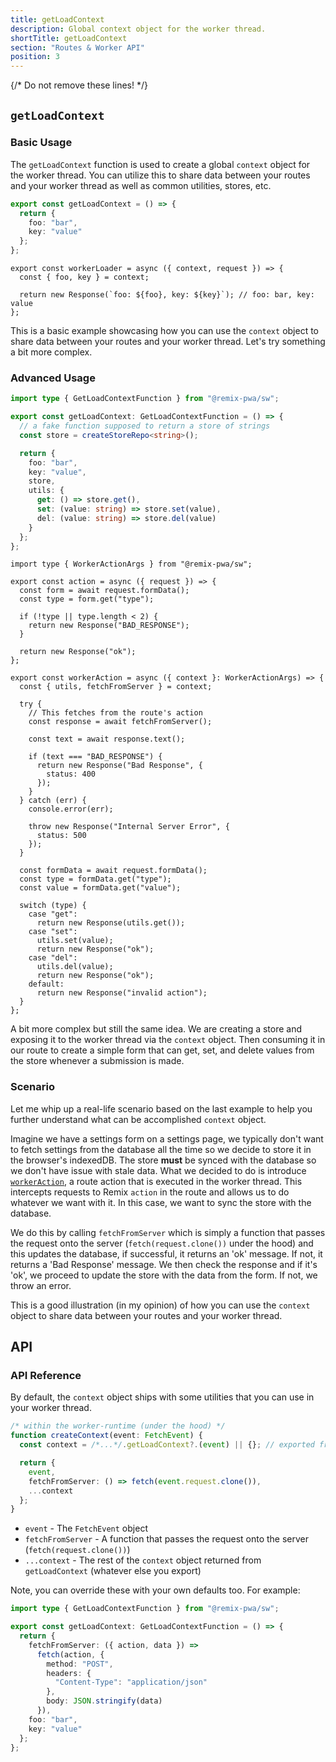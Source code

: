 ```yaml
---
title: getLoadContext
description: Global context object for the worker thread.
shortTitle: getLoadContext
section: "Routes & Worker API"
position: 3
---
```


{/* Do not remove these lines! */}

## `getLoadContext`

### Basic Usage

The `getLoadContext` function is used to create a global `context` object for the worker thread. You can utilize this to share data between your routes and your worker thread
as well as common utilities, stores, etc.

<Snippet>

```ts {{ filename:'entry.worker.ts' }}
export const getLoadContext = () => {
  return {
    foo: "bar",
    key: "value"
  };
};
```

```tsx {{ filename:'app/routes/docs.tsx' }}
export const workerLoader = async ({ context, request }) => {
  const { foo, key } = context;

  return new Response(`foo: ${foo}, key: ${key}`); // foo: bar, key: value
};
```

</Snippet>

This is a basic example showcasing how you can use the `context` object to share data between your routes and your worker thread.
Let's try something a bit more complex.

### Advanced Usage

<Snippet>

```ts {{ filename:'entry.worker.ts' }}
import type { GetLoadContextFunction } from "@remix-pwa/sw";

export const getLoadContext: GetLoadContextFunction = () => {
  // a fake function supposed to return a store of strings
  const store = createStoreRepo<string>();

  return {
    foo: "bar",
    key: "value",
    store,
    utils: {
      get: () => store.get(),
      set: (value: string) => store.set(value),
      del: (value: string) => store.del(value)
    }
  };
};
```

```tsx {{ filename:'app/routes/form.tsx' }}
import type { WorkerActionArgs } from "@remix-pwa/sw";

export const action = async ({ request }) => {
  const form = await request.formData();
  const type = form.get("type");

  if (!type || type.length < 2) {
    return new Response("BAD_RESPONSE");
  }

  return new Response("ok");
};

export const workerAction = async ({ context }: WorkerActionArgs) => {
  const { utils, fetchFromServer } = context;

  try {
    // This fetches from the route's action
    const response = await fetchFromServer();

    const text = await response.text();

    if (text === "BAD_RESPONSE") {
      return new Response("Bad Response", {
        status: 400
      });
    }
  } catch (err) {
    console.error(err);

    throw new Response("Internal Server Error", {
      status: 500
    });
  }

  const formData = await request.formData();
  const type = formData.get("type");
  const value = formData.get("value");

  switch (type) {
    case "get":
      return new Response(utils.get());
    case "set":
      utils.set(value);
      return new Response("ok");
    case "del":
      utils.del(value);
      return new Response("ok");
    default:
      return new Response("invalid action");
  }
};
```

</Snippet>

A bit more complex but still the same idea. We are creating a store and exposing it to the worker thread via the `context` object.
Then consuming it in our route to create a simple form that can get, set, and delete values from the store whenever a submission is made.

### Scenario

Let me whip up a real-life scenario based on the last example to help you further understand what can be accomplished `context` object.

Imagine we have a settings form on a settings page, we typically don't want to fetch settings from the database all the time so we decide
to store it in the browser's indexedDB. The store **must** be synced with the database so we don't have issue with stale data. What we decided to do is
introduce [`workerAction`]('/docs/worker-action'), a route action that is executed in the worker thread. This intercepts requests to Remix `action` in the route
and allows us to do whatever we want with it. In this case, we want to sync the store with the database.

We do this by calling `fetchFromServer` which is simply a function that passes the request onto the server (`fetch(request.clone())` under the hood)
and this updates the database, if successful, it returns an 'ok' message. If not, it returns a 'Bad Response' message. We then check the response and
if it's 'ok', we proceed to update the store with the data from the form. If not, we throw an error.

This is a good illustration (in my opinion) of how you can use the `context` object to share data between your routes and your worker thread.

## API

### <Heading ignore>API Reference</Heading>

By default, the `context` object ships with some utilities that you can use in your worker thread.

```ts
/* within the worker-runtime (under the hood) */
function createContext(event: FetchEvent) {
  const context = /*...*/.getLoadContext?.(event) || {}; // exported from worker file

  return {
    event,
    fetchFromServer: () => fetch(event.request.clone()),
    ...context
  };
}
```

- `event` - The `FetchEvent` object
- `fetchFromServer` - A function that passes the request onto the server (`fetch(request.clone())`)
- `...context` - The rest of the `context` object returned from `getLoadContext` (whatever else you export)

Note, you can override these with your own defaults too. For example:

```ts {{ filename:'entry.worker.ts' }}
import type { GetLoadContextFunction } from "@remix-pwa/sw";

export const getLoadContext: GetLoadContextFunction = () => {
  return {
    fetchFromServer: ({ action, data }) =>
      fetch(action, {
        method: "POST",
        headers: {
          "Content-Type": "application/json"
        },
        body: JSON.stringify(data)
      }),
    foo: "bar",
    key: "value"
  };
};
```
